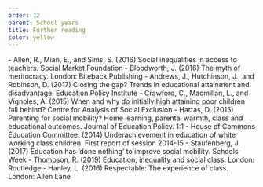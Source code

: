 ```yaml
---
order: 12
parent: School years
title: Further reading
color: yellow
---
```


<FurtherReading>
  - Allen, R., Mian, E., and Sims, S. (2016) Social inequalities in access to teachers. Social Market Foundation 
  - Bloodworth, J. (2016) The myth of meritocracy. London: Biteback Publishing 
  - Andrews, J., Hutchinson, J., and Robinson, D. (2017) Closing the gap? Trends in educational attainment and disadvantage. Education Policy Institute
  - Crawford, C., Macmillan, L., and Vignoles, A. (2015) When and why do initially high attaining poor children fall behind? Centre for Analysis of Social Exclusion
  - Hartas, D. (2015) Parenting for social mobility? Home learning, parental warmth, class and educational outcomes. Journal of Education Policy. 1:1
  - House of Commons Education Committee. (2014) Underachievement in education of white working class children. First report of session 2014-15
  - Staufenberg, J. (2017) Education has ‘done nothing’ to improve social mobility. Schools Week
  - Thompson, R. (2019) Education, inequality and social class. London: Routledge
  - Hanley, L. (2016) Respectable: The experience of class. London: Allen Lane
</FurtherReading>


